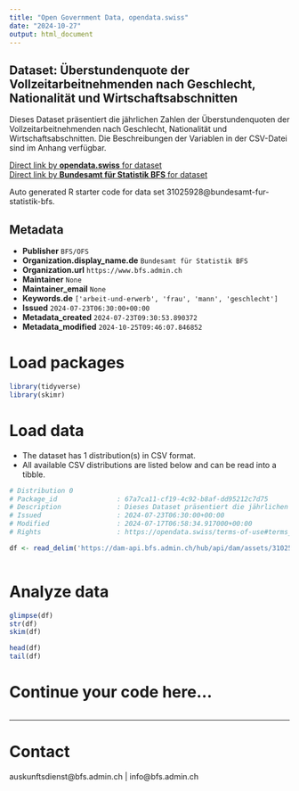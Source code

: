 ```yaml
---
title: "Open Government Data, opendata.swiss"
date: "2024-10-27"
output: html_document
---
```


## Dataset: Überstundenquote der Vollzeitarbeitnehmenden nach Geschlecht, Nationalität und Wirtschaftsabschnitten

Dieses Dataset präsentiert die jährlichen Zahlen der Überstundenquoten der Vollzeitarbeitnehmenden nach Geschlecht, Nationalität und Wirtschaftsabschnitten. Die Beschreibungen der Variablen in der CSV-Datei sind im Anhang verfügbar.

[Direct link by **opendata.swiss** for dataset](https://opendata.swiss/de/dataset/uberstundenquote-der-vollzeitarbeitnehmenden-nach-geschlecht-nationalitat-und-wirtschaftsabschn4)<br>
[Direct link by **Bundesamt für Statistik BFS** for dataset](https://www.bfs.admin.ch/asset/de/ts-x-03.02.03.01.05.03)

Auto generated R starter code for data set 31025928@bundesamt-fur-statistik-bfs.

## Metadata

- **Publisher** `BFS/OFS`
- **Organization.display_name.de** `Bundesamt für Statistik BFS`
- **Organization.url** `https://www.bfs.admin.ch`
- **Maintainer** `None`
- **Maintainer_email** `None`
- **Keywords.de** `['arbeit-und-erwerb', 'frau', 'mann', 'geschlecht']`
- **Issued** `2024-07-23T06:30:00+00:00`
- **Metadata_created** `2024-07-23T09:30:53.890372`
- **Metadata_modified** `2024-10-25T09:46:07.846852`


# Load packages

```r

library(tidyverse)
library(skimr)

```

# Load data

-   The dataset has 1 distribution(s) in CSV format.
-   All available CSV distributions are listed below and can be read into a tibble.

```r

# Distribution 0
# Package_id               : 67a7ca11-cf19-4c92-b8af-dd95212c7d75
# Description              : Dieses Dataset präsentiert die jährlichen Zahlen der Überstundenquoten der Vollzeitarbeitnehmenden nach Geschlecht, Nationalität und Wirtschaftsabschnitten. Die Beschreibungen der Variablen in der CSV-Datei sind im Anhang verfügbar.
# Issued                   : 2024-07-23T06:30:00+00:00
# Modified                 : 2024-07-17T06:58:34.917000+00:00
# Rights                   : https://opendata.swiss/terms-of-use#terms_by_ask

df <- read_delim('https://dam-api.bfs.admin.ch/hub/api/dam/assets/31025944/master')



```

# Analyze data

```r

glimpse(df)
str(df)
skim(df)

head(df)
tail(df)

```

# Continue your code here...

```r

```

------------------------------------------------------------------------

# Contact

auskunftsdienst@bfs.admin.ch | info@bfs.admin.ch
